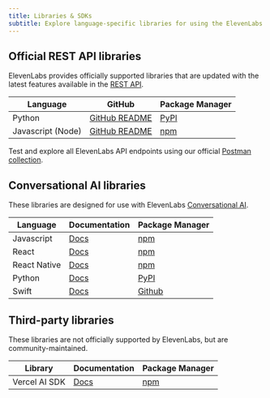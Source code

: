 ```yaml
---
title: Libraries & SDKs
subtitle: Explore language-specific libraries for using the ElevenLabs API.
---
```


## Official REST API libraries

ElevenLabs provides officially supported libraries that are updated with the latest features available in the [REST API](/docs/api-reference/introduction).

| Language          | GitHub                                                           | Package Manager                                                |
| ----------------- | ---------------------------------------------------------------- | -------------------------------------------------------------- |
| Python            | [GitHub README](https://github.com/elevenlabs/elevenlabs-python) | [PyPI](https://pypi.org/project/elevenlabs/)                   |
| Javascript (Node) | [GitHub README](https://github.com/elevenlabs/elevenlabs-js)     | [npm](https://www.npmjs.com/package/@elevenlabs/elevenlabs-js) |

Test and explore all ElevenLabs API endpoints using our official [Postman collection](https://www.postman.com/elevenlabs/elevenlabs/collection/7i9rytu/elevenlabs-api-documentation?action=share&creator=39903018).

## Conversational AI libraries

These libraries are designed for use with ElevenLabs [Conversational AI](/docs/conversational-ai/overview).

| Language   | Documentation                                         | Package Manager                                         |
| ---------- | ----------------------------------------------------- | ------------------------------------------------------- |
| Javascript | [Docs](/docs/conversational-ai/libraries/java-script) | [npm](https://www.npmjs.com/package/@elevenlabs/client) |
| React      | [Docs](/docs/conversational-ai/libraries/react)       | [npm](https://www.npmjs.com/package/@elevenlabs/react)  |
| React Native | [Docs](/docs/conversational-ai/libraries/react-native) | [npm](https://www.npmjs.com/package/@elevenlabs/react-native) |
| Python     | [Docs](/docs/conversational-ai/libraries/python)      | [PyPI](https://pypi.org/project/elevenlabs/)            |
| Swift      | [Docs](/docs/conversational-ai/libraries/swift)       | [Github](https://github.com/elevenlabs/ElevenLabsSwift) |

## Third-party libraries

These libraries are not officially supported by ElevenLabs, but are community-maintained.

| Library       | Documentation                                        | Package Manager                         |
| ------------- | ---------------------------------------------------- | --------------------------------------- |
| Vercel AI SDK | [Docs](/docs/cookbooks/speech-to-text/vercel-ai-sdk) | [npm](https://www.npmjs.com/package/ai) |
